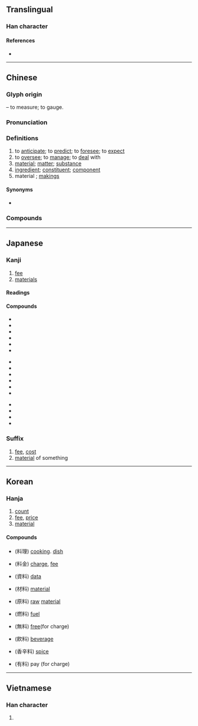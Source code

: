 {{character info/new}}
==Translingual==
{{stroke order|strokes=10}}

===Han character===
{{Han char|rn=68|rad=斗|as=06|sn=10|four=94900|canj=FDYJ|ids=⿰米斗}}

====References====
* {{Han ref|kx=0478.090|dkj=13501|dj=0836.100|hdz=32253.040|uh=6599|ud=26009|bh=AEC6|bd=44742}}

----

==Chinese==
{{zh-forms}}

===Glyph origin===
{{Han etym}}
{{Han compound|米|斗|ls=ic|t1=rice|t2=dipper}} – to measure; to gauge.

===Pronunciation===
{{zh-pron
|m=liào,er=y
|c=liu6-2,liu6
|h=pfs=liau
|md=lâiu/liêu/lièu
|md_note=lâiu - vernacular (noun); liêu - literary (verb: “to measure; to consider; to estimate”); lièu - obsolete literary (verb: “to oversee; to manage”), now merged into ''liêu''
|mn=liāu
|mn-t=liao7/liou7
|mn-t_note=liao7 - Shantou; liou7 - Chaozhou
|w=3liau
|mc=y
|oc=y
|ma=y
|cat=v,n
}}

===Definitions===
{{zh-hanzi}}

# to [[anticipate]]; to [[predict]]; to [[foresee]]; to [[expect]]
# to [[oversee]]; to [[manage]]; to [[deal]] with
# [[material]]; [[matter]]; [[substance]]
# [[ingredient]]; [[constituent]]; [[component]]
# material {{gloss|person or thing suited for a certain purpose}}; [[makings]]
#: {{zh-x|他 不是 當兵 的 料。|He is not born to be a soldier.}}

====Synonyms====
* {{sense|material; makings}} {{zh-l|料子}}

===Compounds===
{{zh-der|材料|料酒|坯料|偷工減料|工料|呢料|廣告顏料|六料|呆滯物料|吸聲材料|史料|意料|完全肥料|化學肥料|乾料|急料子|不夠料|世事難料|官料藥|下腳料|布料|塑料|始料不及|不料|宿料|孰料|原料|始料未及|建築材料|佐料|塗料|大料|寬打料帳|執料|四料簡|出人意料|作料|嗑牙料嘴|加料|廢料|合成染料|出乎意料|個人資料|備料|不出所料|丟磚料瓦|不料量|果料兒|料鈔|物料|用料|打料帳|木料|畫料|無機肥料|料到|春寒料峭|料遠若近|挑牙料脣|料件子|敷料|料算|減工偷料|料豆兒|料應|未料|挑脣料嘴|料子|熟料材兒|油料|料毛|料莫|燃料|有機肥料|真材實料|次級資料|水泥熟料|料嘴|料峭|料絲燈|焊料|料持|燃料礦物|漫頭一料|核子燃料|磨料|磕牙料嘴|核能廢料|有氧飲料|石刻史料|料及|焊接材料|發光顏料|直接肥料|才料|知人料事|料草|打料|料器|料敵|料袋|果如所料|料中|生料|料度|核廢料|石化材料|爛料|燃料油|料敵若神|料錢|料想|料事|料貨|染料|氟塑料|照料|料敵制勝|核燃料|料定|料理|料物|料然|料事如神|料羅灣|毛料|料不到|速效肥料|質料|肥料|統計資料|話料|複合肥料|飲料|迭料|納草納料|都料匠|耐火材料|資料傳輸|豈料|麩料|電料|逆料|隱形塗料|資料|資料庫|食料|餌料生物|養料|飼料作物|飼料|防水材料|配料|笑料|顏料|預料|預拌料|草料|鞣料|資料通訊|賣嘴料舌|雙料|複合材料|邊角料|遲效肥料|軟飲料|香料|粗料|金屬材料|語料庫|陶瓷材料|運動飲料|資料索引|飼料奶粉|苦土肥料|香料群島|衣料|非書資料|詎料|調味料|語料|資料處理|資料檔|無料}}

{{zh-cat|Intermediate}}

----

==Japanese==

===Kanji===
{{ja-kanji|grade=4|rs=斗06}}

# [[fee]]
# [[materials]]

====Readings====
{{ja-readings
|goon=りょう<れう
|kanon=りょう<れう
|kun=はか-る
}}

====Compounds====
{{top3}}
* {{ja-r|料金|りょうきん}}
* {{ja-r|原料|げんりょう}}
* {{ja-r|料理|りょうり}}
* {{ja-r|材料|ざいりょう}}
* {{ja-r|調味料|ちょうみりょう}}
* {{ja-r|無料|むりょう}}
{{mid3}}
* {{ja-r|飲料|いんりょう}}
* {{ja-r|賃料|ちんりょう}}
* {{ja-r|有料|ゆうりょう}}
* {{ja-r|香料|こうりょう}}
* {{ja-r|史料|しりょう}}
* {{ja-r|材料費|ざいりょうひ}}
{{mid3}}
* {{ja-r|みかじめ料|みかじめりょう}}
* {{ja-r|挨拶料|あいさつりょう}}
* {{ja-r|立退料|たちのきりょう}}
* {{ja-r|料額印面|りょうがくいんめん}}
{{bottom}}

{{ja-kanjitab|りょう|yomi=o}}

===Suffix===
{{ja-pos|suffix|りょう}}

# [[fee]], [[cost]]
# [[material]] of something

----

==Korean==

===Hanja===
{{ko-hanja|hangeul=[[료]]>[[요]]|eumhun=|rv=ryo>yo|mr=ryo>yo|y=lyo>yo}}

# [[count]]
# [[fee]], [[price]]
# [[material]]

====Compounds====
* {{l|ko|요리}} (料理) [[cooking]]. [[dish]]
* {{l|ko|요금}} (料金) [[charge]], [[fee]]
* {{l|ko|자료}} (資料) [[data]]
* {{l|ko|재료}} (材料) [[material]]
* {{l|ko|원료}} (原料) [[raw]] [[material]]
* {{l|ko|연료}} (燃料) [[fuel]]
* {{l|ko|무료}} (無料) [[free]](for charge)
* {{l|ko|음료}} (飮料) [[beverage]]
* {{l|ko|향신료}} (香辛料) [[spice]]
* {{l|ko|유료}} (有料) pay (for charge)

----

==Vietnamese==

===Han character===
{{vi-hantu|[[liệu]], [[liều]], [[xệu]], [[lẽo]], [[liêu]]|rs=斗06}}

# {{defn|lang=vi|sort=斗06}}